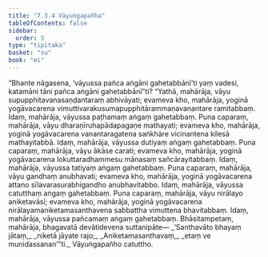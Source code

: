 ```yaml
---
title: "7.3.4 Vāyuṅgapañha"
tableOfContents: false
sidebar:
  order: 5
type: "tipitaka"
basket: "su"
book: "mi"
---
```



<DynamicBreadcrumb />

<Division number="248" book="mi">

<Paragraph number="1777" book="mi">
“Bhante nāgasena, ‘vāyussa pañca aṅgāni gahetabbānī’ti yaṃ vadesi, katamāni tāni pañca aṅgāni gahetabbānī”ti? “Yathā, mahārāja, vāyu supupphitavanasaṇḍantaraṃ abhivāyati; evameva kho, mahārāja, yoginā yogāvacarena vimuttivarakusumapupphitārammaṇavanantare ramitabbaṃ. Idaṃ, mahārāja, vāyussa paṭhamaṃ aṅgaṃ gahetabbaṃ.
</Paragraph>

<Paragraph number="1778" book="mi">
Puna caparaṃ, mahārāja, vāyu dharaṇīruhapādapagaṇe mathayati; evameva kho, mahārāja, yoginā yogāvacarena vanantaragatena saṅkhāre vicinantena kilesā mathayitabbā. Idaṃ, mahārāja, vāyussa dutiyaṃ aṅgaṃ gahetabbaṃ.
</Paragraph>

<Paragraph number="1779" book="mi">
Puna caparaṃ, mahārāja, vāyu ākāse carati; evameva kho, mahārāja, yoginā yogāvacarena lokuttaradhammesu mānasaṃ sañcārayitabbaṃ. Idaṃ, mahārāja, vāyussa tatiyaṃ aṅgaṃ gahetabbaṃ.
</Paragraph>

<Paragraph number="1780" book="mi">
Puna caparaṃ, mahārāja, vāyu gandhaṃ anubhavati; evameva kho, mahārāja, yoginā yogāvacarena attano sīlavarasurabhigandho anubhavitabbo. Idaṃ, mahārāja, vāyussa catutthaṃ aṅgaṃ gahetabbaṃ.
</Paragraph>

<Paragraph number="1781" book="mi">
Puna caparaṃ, mahārāja, vāyu nirālayo aniketavāsī; evameva kho, mahārāja, yoginā yogāvacarena nirālayamaniketamasanthavena sabbattha vimuttena bhavitabbaṃ. Idaṃ, mahārāja, vāyussa pañcamaṃ aṅgaṃ gahetabbaṃ. Bhāsitampetaṃ, mahārāja, bhagavatā devātidevena suttanipāte—
</Paragraph>

<Paragraph number="1782" type="verses" book="mi">
_‘Santhavāto bhayaṃ jātaṃ,_  
_niketā jāyate rajo;_  
_Aniketamasanthavaṃ,_  
_etaṃ ve munidassanan’”ti._  


</Paragraph>
</Division>

<Paragraph number="1783" type="center" book="mi">
Vāyuṅgapañho catuttho.
</Paragraph>